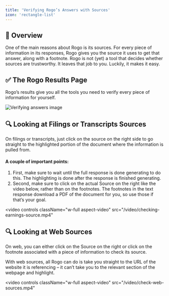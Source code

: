 ```yaml
---
title: 'Verifying Rogo’s Answers with Sources'
icon: 'rectangle-list'
---
```


## 🤖 Overview
One of the main reasons about Rogo is its sources. For every piece of information in its responses, Rogo gives you the source it uses to get that answer, along with a footnote. Rogo is not (yet) a tool that decides whether sources are trustworthy. It leaves that job to you. Luckily, it makes it easy.

## ✅ The Rogo Results Page
Rogo’s results give you all the tools you need to verify every piece of information for yourself.

<img
	className="block dark:hidden"
	src="/images/veryfying-answers-1.png"
	alt="Verifying answers image"
/>

## 🔍 Looking at Filings or Transcripts Sources
On filings or transcripts, just click on the source on the right side to go straight to the highlighted portion of the document where the information is pulled from.

#### A couple of important points:
1. First, make sure to wait until the full response is done generating to do this. The highlighting is done after the response is finished generating.
2. Second, make sure to click on the actual Source on the right like the video below, rather than on the footnotes. The footnotes in the text response download a PDF of the document for you, so use those if that’s your goal.

<video
	controls
	className="w-full aspect-video"
	src="/video/checking-earnings-source.mp4"
></video>

## 🔍 Looking at Web Sources
On web, you can either click on the Source on the right or click on the footnote associated with a piece of information to check its source.

With web sources, all Rogo can do is take you straight to the URL of the website it is referencing – it can’t take you to the relevant section of the webpage and highlight.

<video
	controls
	className="w-full aspect-video"
	src="/video/check-web-sources.mp4"
></video>